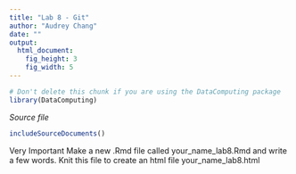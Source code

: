 ```yaml
---
title: "Lab 8 - Git"
author: "Audrey Chang"
date: ""
output: 
  html_document:
    fig_height: 3
    fig_width: 5
---
```

<!-- Don't edit in between this line and the one below -->
```r
# Don't delete this chunk if you are using the DataComputing package
library(DataComputing)
```
*Source file* 
```r
includeSourceDocuments()
```
<!-- Don't edit the material above this line -->

Very Important Make a new .Rmd file called your_name_lab8.Rmd and write a few words. Knit this file to create an html file your_name_lab8.html